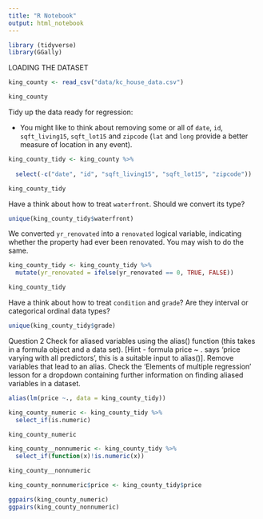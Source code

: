 ```yaml
---
title: "R Notebook"
output: html_notebook
---
```


```r
library (tidyverse)
library(GGally)
```


LOADING THE DATASET

```r
king_county <- read_csv("data/kc_house_data.csv")

king_county
```

Tidy up the data ready for regression:

* You might like to think about removing some or all of `date`, `id`, `sqft_living15`, `sqft_lot15` and `zipcode` (`lat` and `long` provide a better measure of location in any event).

```r
king_county_tidy <- king_county %>% 
  
  select(-c("date", "id", "sqft_living15", "sqft_lot15", "zipcode"))

king_county_tidy

```

Have a think about how to treat `waterfront`. Should we convert its type?

```r
unique(king_county_tidy$waterfront)

```

We converted `yr_renovated` into a `renovated` logical variable, indicating whether the property had ever been renovated. You may wish to do the same.

```r
king_county_tidy <- king_county_tidy %>% 
  mutate(yr_renovated = ifelse(yr_renovated == 0, TRUE, FALSE))

king_county_tidy
```

Have a think about how to treat `condition` and `grade`? Are they interval or categorical ordinal data types?

```r
unique(king_county_tidy$grade)
```

Question 2
Check for aliased variables using the alias() function (this takes in a formula object and a data set). [Hint - formula price ~ . says ‘price varying with all predictors’, this is a suitable input to alias()]. Remove variables that lead to an alias. Check the ‘Elements of multiple regression’ lesson for a dropdown containing further information on finding aliased variables in a dataset.

```r
alias(lm(price ~., data = king_county_tidy))
```



```r
king_county_numeric <- king_county_tidy %>%
  select_if(is.numeric)

king_county_numeric

king_county__nonnumeric <- king_county_tidy %>%
  select_if(function(x)!is.numeric(x))

king_county__nonnumeric 

king_county_nonnumeric$price <- king_county_tidy$price

ggpairs(king_county_numeric)
ggpairs(king_county_nonnumeric)
```

